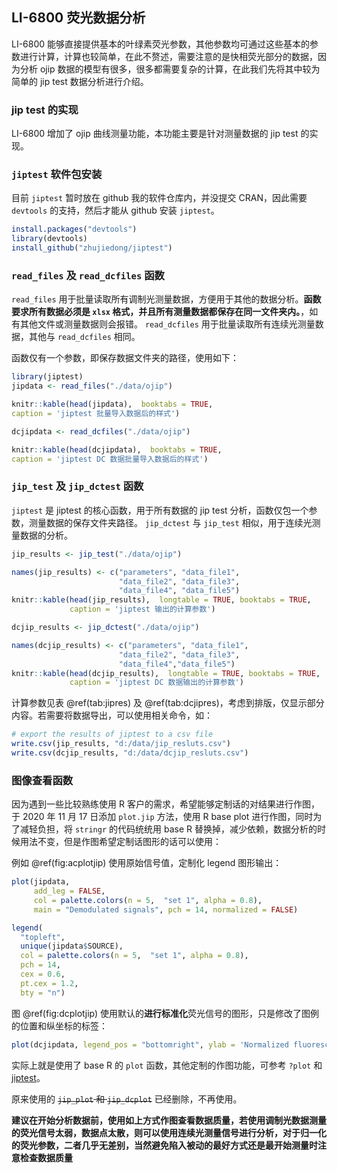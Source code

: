 ## LI-6800 荧光数据分析 {#fluro68}

LI-6800 能够直接提供基本的叶绿素荧光参数，其他参数均可通过这些基本的参数进行计算，计算也较简单，在此不赘述，需要注意的是快相荧光部分的数据，因为分析 ojip 数据的模型有很多，很多都需要复杂的计算，在此我们先将其中较为简单的 jip test 数据分析进行介绍。

### jip test 的实现 {#jiptest}

LI-6800 增加了 ojip 曲线测量功能，本功能主要是针对测量数据的 jip test 的实现。

### `jiptest` 软件包安装 {#jiptest_pack}

目前 `jiptest` 暂时放在 github 我的软件仓库内，并没提交 CRAN，因此需要 `devtools` 的支持，然后才能从 github 安装 `jiptest`。

```r

install.packages("devtools")
library(devtools)
install_github("zhujiedong/jiptest")
```

### `read_files` 及 `read_dcfiles` 函数 {#readfluor}

`read_files` 用于批量读取所有调制光测量数据，方便用于其他的数据分析。**函数要求所有数据必须是 `xlsx` 格式，并且所有测量数据都保存在同一文件夹内。**，如有其他文件或测量数据则会报错。
`read_dcfiles` 用于批量读取所有连续光测量数据，其他与 `read_dcfiles` 相同。

函数仅有一个参数，即保存数据文件夹的路径，使用如下：

```r
library(jiptest)
jipdata <- read_files("./data/ojip")
```

```r
knitr::kable(head(jipdata),  booktabs = TRUE,
caption = 'jiptest 批量导入数据后的样式')
```

```r
dcjipdata <- read_dcfiles("./data/ojip")
```

```r
knitr::kable(head(dcjipdata),  booktabs = TRUE,
caption = 'jiptest DC 数据批量导入数据后的样式')
```

### `jip_test` 及 `jip_dctest` 函数 {#testfluor}

 `jiptest` 是 jiptest 的核心函数，用于所有数据的 jip test 分析，函数仅包一个参数，测量数据的保存文件夹路径。
 `jip_dctest` 与 `jip_test` 相似，用于连续光测量数据的分析。
 
```r
jip_results <- jip_test("./data/ojip")
```

```r
names(jip_results) <- c("parameters", "data_file1", 
                        "data_file2", "data_file3",
                        "data_file4", "data_file5")
knitr::kable(head(jip_results),  longtable = TRUE, booktabs = TRUE, 
             caption = 'jiptest 输出的计算参数')
```

```r
dcjip_results <- jip_dctest("./data/ojip")
```

```r
names(dcjip_results) <- c("parameters", "data_file1", 
                        "data_file2", "data_file3",
                        "data_file4","data_file5")
knitr::kable(head(dcjip_results),  longtable = TRUE, booktabs = TRUE, 
             caption = 'jiptest DC 数据输出的计算参数')
```

计算参数见表 \@ref(tab:jipres) 及 \@ref(tab:dcjipres)，考虑到排版，仅显示部分内容。若需要将数据导出，可以使用相关命令，如：

```r
# export the results of jiptest to a csv file
write.csv(jip_results, "d:/data/jip_resluts.csv")
write.csv(dcjip_results, "d:/data/dcjip_resluts.csv")
```


### 图像查看函数 {#plotfluor}

因为遇到一些比较熟练使用 R 客户的需求，希望能够定制话的对结果进行作图，于 2020 年 11 月 17 日添加 `plot.jip` 方法，使用 R base plot 进行作图，同时为了减轻负担，将 `stringr` 的代码统统用 base R 替换掉，减少依赖，数据分析的时候用法不变，但是作图希望定制话图形的话可以使用：

例如 \@ref(fig:acplotjip) 使用原始信号值，定制化 legend 图形输出：

```r
plot(jipdata,
     add_leg = FALSE,
     col = palette.colors(n = 5,  "set 1", alpha = 0.8),
     main = "Demodulated signals", pch = 14, normalized = FALSE)

legend(
  "topleft",
  unique(jipdata$SOURCE),
  col = palette.colors(n = 5,  "set 1", alpha = 0.8),
  pch = 14,
  cex = 0.6,
  pt.cex = 1.2,
  bty = "n")
```

图  \@ref(fig:dcplotjip) 使用默认的**进行标准化**荧光信号的图形，只是修改了图例的位置和纵坐标的标签：

```r
plot(dcjipdata, legend_pos = "bottomright", ylab = 'Normalized fluorescence signals',)
```

实际上就是使用了 base R 的 `plot` 函数，其他定制的作图功能，可参考 `?plot` 和 [jiptest](https://github.com/zhujiedong/jiptest)。

原来使用的 ~~`jip_plot` 和 `jip_dcplot`~~ 已经删除，不再使用。


**建议在开始分析数据前，使用如上方式作图查看数据质量，若使用调制光数据测量的荧光信号太弱，数据点太散，则可以使用连续光测量信号进行分析，对于归一化的荧光参数，二者几乎无差别，当然避免陷入被动的最好方式还是最开始测量时注意检查数据质量**

\cleardoublepage
